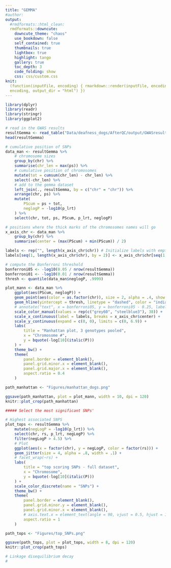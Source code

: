 ```yaml
---
title: "GEMMA"
#author:
output:
  #rmdformats::html_clean:
  rmdformats::downcute:
    downcute_theme: "chaos"
    use_bookdown: false
    self_contained: true
    thumbnails: true
    lightbox: true
    highlight: tango
    gallery: true
    toc_depth: 3
    code_folding: show
    css: css/custom.css
knit:
  (function(inputFile, encoding) { rmarkdown::render(inputFile, encoding =
  encoding, output_dir = "html") })
---
```


```r
library(dplyr)
library(readr)
library(stringr)
library(ggplot2)

# read in the GWAS results
resultGemma <- read_table("Data/deafness_dogs/AfterQC/output/GWASresults.lmm.assoc.txt")
head(resultGemma)

# cumulative position of SNPs
data_man <- resultGemma %>%
    # chromosome sizes
    group_by(chr) %>%
    summarise(chr_len = max(ps)) %>%
    # cumulative position of chromosomes
    mutate(tot = cumsum(chr_len) - chr_len) %>%
    select(-chr_len) %>%
    # add to the gemma dataset
    left_join(., resultGemma, by = c("chr" = "chr")) %>%
    arrange(chr, ps) %>%
    mutate(
        PScum = ps + tot,
        neglogP = -log10(p_lrt)
    ) %>%
    select(chr, tot, ps, PScum, p_lrt, neglogP)

# positions where the thick marks of the chromosomes names will go
x_axis_chr <- data_man %>%
    group_by(chr) %>%
    summarise(center = (max(PScum) + min(PScum)) / 2)

labels <- rep("", length(x_axis_chr$chr)) # Initialize labels with empty strings
labels[seq(1, length(x_axis_chr$chr), by = 2)] <- x_axis_chr$chr[seq(1, length(x_axis_chr$chr), by = 2)]

# compute the Bonferroni threshold
bonferroni05 <- -log10(0.05 / nrow(resultGemma))
bonferroni01 <- -log10(0.01 / nrow(resultGemma))
thresh <- quantile(data_man$neglogP, .9999)

plot_mann <- data_man %>%
    ggplot(aes(PScum, neglogP)) +
    geom_point(aes(color = as.factor(chr)), size = 2, alpha = .4, show.legend = FALSE) +
    geom_hline(yintercept = thresh, linetype = "dashed", color = "indianred") +
    # annotate("text", x = bonferroni05, y = bonferroni05 - 0.25, label = bquote(-log[10](0.05 / italic(tests)))) +
    scale_color_manual(values = rep(c("grey60", "steelblue3"), 38)) +
    scale_x_continuous(label = labels, breaks = x_axis_chr$center) +
    scale_y_continuous(expand = c(0, 0), limits = c(0, 6.9)) +
    labs(
        title = "Manhattan plot, 3 genotypes pooled",
        x = "Chromosome #",
        y = bquote(-log[10](italic(P)))
    ) +
    theme_bw() +
    theme(
        panel.border = element_blank(),
        panel.grid.minor.x = element_blank(),
        panel.grid.major.x = element_blank(),
        aspect.ratio = 0.4
    )

path_manhattan <- "Figures/manhattan_dogs.png"

ggsave(path_manhattan, plot = plot_mann, width = 10, dpi = 120)
knitr::plot_crop(path_manhattan)

##### Select the most significant SNPs'

# Highest associated SNPS
plot_tops <- resultGemma %>%
    mutate(negLogP = -log10(p_lrt)) %>%
    select(chr, rs, p_lrt, negLogP) %>%
    filter(negLogP > 4.5) %>%
    # Plot
    ggplot(aes(x = factor(chr), y = negLogP, color = factor(rs))) +
    geom_jitter(size = 4, alpha = .8, width = .1) +
    # facet_wrap(~rs) +
    labs(
        title = "top scoring SNPs - full dataset",
        x = "Chromosome",
        y = bquote(-log[10](italic(P)))
    ) +
    scale_color_discrete(name = "SNPs") +
    theme_bw() +
    theme(
        panel.border = element_blank(),
        panel.grid.minor.y = element_blank(),
        panel.grid.minor.x = element_blank(),
        # axis.text.x = element_text(angle = 90, vjust = 0.5, hjust = 1),
        aspect.ratio = 1
    )

path_tops <- "Figures/top_SNPs.png"

ggsave(path_tops, plot = plot_tops, width = 8, dpi = 120)
knitr::plot_crop(path_tops)

# Linkage disequilibrium decay
#
```